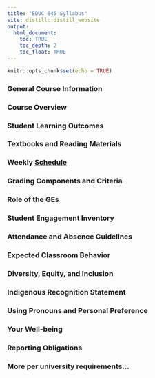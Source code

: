 ```yaml
---
title: "EDUC 645 Syllabus"
site: distill::distill_website
output:
  html_document:
    toc: TRUE
    toc_depth: 2
    toc_float: TRUE
---
```


```r
knitr::opts_chunk$set(echo = TRUE)
```

### General Course Information


### Course Overview


### Student Learning Outcomes


### Textbooks and Reading Materials


### Weekly [Schedule](./schedule.html) 


### Grading Components and Criteria 


### Role of the GEs  


### Student Engagement Inventory


### Attendance and Absence Guidelines  


### Expected Classroom Behavior


### Diversity, Equity, and Inclusion  

### Indigenous Recognition Statement  

### Using Pronouns and Personal Preference  

### Your Well-being

### Reporting Obligations  

### More per university requirements...



